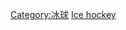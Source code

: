 {{Portal|冰球}}

{{Commons cat|History of ice hockey}}

[[Category:冰球|Category:冰球]]
[[Category:各體育的體育史|Ice hockey]]